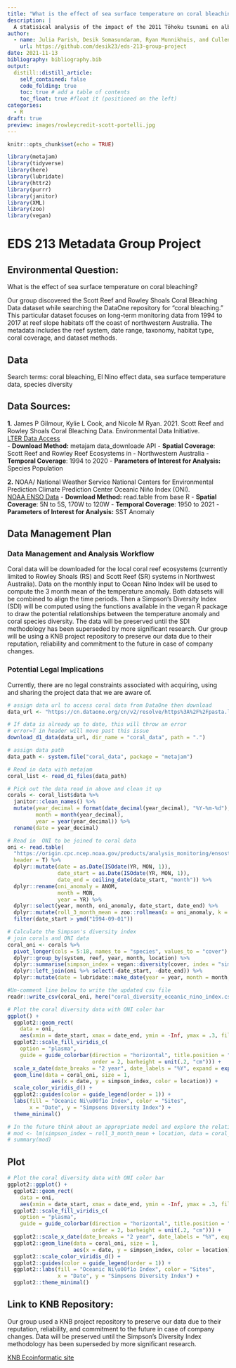 ```yaml
---
title: "What is the effect of sea surface temperature on coral bleaching?"
description: |
  A statisical analysis of the impact of the 2011 Tōhoku tsunami on albatross populations in Hawaii.
author:
  - name: Julia Parish, Desik Somasundaram, Ryan Munnikhuis, and Cullen Molitor
    url: https://github.com/desik23/eds-213-group-project
date: 2021-11-13
bibliography: bibliography.bib
output:
  distill::distill_article:
    self_contained: false
    code_folding: true
    toc: true # add a table of contents
    toc_float: true #float it (positioned on the left)
categories:
  - R
draft: true
preview: images/rowleycredit-scott-portelli.jpg
---
```


```r
knitr::opts_chunk$set(echo = TRUE)
```

```r
library(metajam)
library(tidyverse)
library(here)
library(lubridate)
library(httr2)
library(purrr)
library(janitor)
library(XML)
library(zoo)
library(vegan)
```

# EDS 213 Metadata Group Project

## Environmental Question:
What is the effect of sea surface temperature on coral bleaching?

Our group discovered the Scott Reef and Rowley Shoals Coral Bleaching Data dataset while searching the DataOne repository for “coral bleaching.” This particular dataset focuses on long-term monitoring data from 1994 to 2017 at reef slope habitats off the coast of northwestern Australia. The metadata includes the reef system, date range, taxonomy, habitat type, coral coverage, and dataset methods. 

## Data
Search terms: coral bleaching, El Nino effect data, sea surface temperature data, species diversity

## Data Sources:\

**1.** James P Gilmour, Kylie L Cook, and Nicole M Ryan. 2021. Scott Reef and Rowley Shoals Coral Bleaching Data. Environmental Data Initiative.<br>
[LTER Data Access](https://pasta.lternet.edu/package/metadata/eml/edi/952/1.)<br>
- **Download Method:** metajam data_downloade API
- **Spatial Coverage**: Scott Reef and Rowley Reef Ecosystems in - Northwestern Australia
- **Temporal Coverage**: 1994 to 2020
- **Parameters of Interest for Analysis:** Species Population

**2.** NOAA/ National Weather Service National Centers for Environmental Prediction Climate Prediction Center Oceanic Niño Index (ONI).<br> [NOAA ENSO Data](https://origin.cpc.ncep.noaa.gov/products/analysis_monitoring/ensostuff/detrend.nino34.ascii.txt)
- **Download Method:** read.table from base R
- **Spatial Coverage**: 5N to 5S, 170W to 120W
- **Temporal Coverage**: 1950 to 2021
- **Parameters of Interest for Analysis:** SST Anomaly 

## Data Management Plan

### Data Management and Analysis Workflow
Coral data will be downloaded for the local coral reef ecosystems (currently limited to Rowley Shoals (RS) and Scott Reef (SR) systems in Northwest Australia). Data on the monthly input to Ocean Nino Index will be used to compute the 3 month mean of the temperature anomaly. Both datasets will be combined to align the time periods. Then a Simpson’s Diversity Index (SDI) will be computed using the functions available in the vegan R package to draw the potential relationships between the temperature anomaly and coral species diversity. The data will be preserved until the SDI methodology has been superseded by more significant research. Our group will be using a KNB project repository to preserve our data due to their reputation, reliability and commitment to the future in case of company changes. 

### Potential Legal Implications
Currently, there are no legal constraints associated with acquiring, using and sharing the project data that we are aware of.

```r
# assign data url to access coral data from DataOne then download
data_url <- "https://cn.dataone.org/cn/v2/resolve/https%3A%2F%2Fpasta.lternet.edu%2Fpackage%2Fdata%2Feml%2Fedi%2F952%2F1%2Ff6212784c45d0a077f2c863868d22c4b"

# If data is already up to date, this will throw an error
# error=T in header will move past this issue
download_d1_data(data_url, dir_name = "coral_data", path = ".")
```

```r
# assign data path
data_path <- system.file("coral_data", package = "metajam")
```

```r
# Read in data with metajam
coral_list <- read_d1_files(data_path)
```

```r
# Pick out the data read in above and clean it up
corals <- coral_list$data %>% 
  janitor::clean_names() %>% 
  mutate(year_decimal = format(date_decimal(year_decimal), "%Y-%m-%d"),
         month = month(year_decimal),
         year = year(year_decimal)) %>% 
  rename(date = year_decimal)
```

```r
# Read in  ONI to be joined to coral data
oni <- read.table(
  "https://origin.cpc.ncep.noaa.gov/products/analysis_monitoring/ensostuff/detrend.nino34.ascii.txt",
  header = T) %>%
  dplyr::mutate(date = as.Date(ISOdate(YR, MON, 1)),
                date_start = as.Date(ISOdate(YR, MON, 1)),
                date_end = ceiling_date(date_start, "month")) %>%
  dplyr::rename(oni_anomaly = ANOM,
                month = MON,
                year = YR) %>% 
  dplyr::select(year, month, oni_anomaly, date_start, date_end) %>% 
  dplyr::mutate(roll_3_month_mean = zoo::rollmean(x = oni_anomaly, k = 3, fill = NA, align = "right")) %>% 
  filter(date_start > ymd("1994-09-01"))
```

```r
# Calculate the Simpson's diversity index 
# join corals and ONI data
coral_oni <- corals %>% 
  pivot_longer(cols = 5:18, names_to = "species", values_to = "cover") %>% 
  dplyr::group_by(system, reef, year, month, location) %>% 
  dplyr::summarise(simpson_index = vegan::diversity(cover, index = "simpson")) %>% 
  dplyr::left_join(oni %>% select(-date_start, -date_end)) %>% 
  dplyr::mutate(date = lubridate::make_date(year = year, month = month, day = 1))
```

```r
#Un-comment line below to write the updated csv file
readr::write_csv(coral_oni, here("coral_diversity_oceanic_nino_index.csv"))
```

```r
# Plot the coral diversity data with ONI color bar
ggplot() +
  ggplot2::geom_rect(
    data = oni,
    aes(xmin = date_start, xmax = date_end, ymin = -Inf, ymax = .3, fill = oni_anomaly)) +
  ggplot2::scale_fill_viridis_c(
    option = "plasma",
    guide = guide_colorbar(direction = "horizontal", title.position = "top",
                           order = 2, barheight = unit(.2, "cm"))) +
  scale_x_date(date_breaks = "2 year", date_labels = "%Y", expand = expansion(mult = c(0,0))) +
  geom_line(data = coral_oni, size = 1,
              aes(x = date, y = simpson_index, color = location)) +
  scale_color_viridis_d() +
  ggplot2::guides(color = guide_legend(order = 1)) +
  labs(fill = "Oceanic Ni\u00f1o Index", color = "Sites", 
       x = "Date", y = "Simpsons Diversity Index") +
  theme_minimal()
```

```r
# In the future think about an appropriate model and explore the relationship
# mod <- lm(simpson_index ~ roll_3_month_mean + location, data = coral_oni)
# summary(mod)
```

## Plot
```r
# Plot the coral diversity data with ONI color bar
ggplot2::ggplot() +
  ggplot2::geom_rect(
    data = oni,
    aes(xmin = date_start, xmax = date_end, ymin = -Inf, ymax = .3, fill = oni_anomaly)) +
  ggplot2::scale_fill_viridis_c(
    option = "plasma",
    guide = guide_colorbar(direction = "horizontal", title.position = "top",
                           order = 2, barheight = unit(.2, "cm"))) +
  ggplot2::scale_x_date(date_breaks = "2 year", date_labels = "%Y", expand = expansion(mult = c(0,0))) +
  ggplot2::geom_line(data = coral_oni, size = 1,
                     aes(x = date, y = simpson_index, color = location)) +
  ggplot2::scale_color_viridis_d() +
  ggplot2::guides(color = guide_legend(order = 1)) +
  ggplot2::labs(fill = "Oceanic Ni\u00f1o Index", color = "Sites", 
                x = "Date", y = "Simpsons Diversity Index") +
  ggplot2::theme_minimal()
```

## Link to KNB Repository:

Our group used a KNB project repository to preserve our data due to their reputation, reliability, and commitment to the future in case of company changes. Data will be preserved until the Simpson’s Diversity Index methodology has been superseded by more significant research. 

[KNB Ecoinformatic site](https://knb.ecoinformatics.org/)
